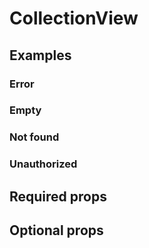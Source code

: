 # CollectionView

<ComponentDescription name="collection-view" />

<Preview name="collection" />

## Examples

### Error

<Preview name="collection-view-error" />

### Empty

<Preview name="collection-view-empty" />

### Not found

<Preview name="collection-view-not-found" />

### Unauthorized

<Preview name="collection-view-unauthorized" />

## Required props

<PropsDocs name="collection-view" required />

## Optional props

<PropsDocs name="collection-view" />